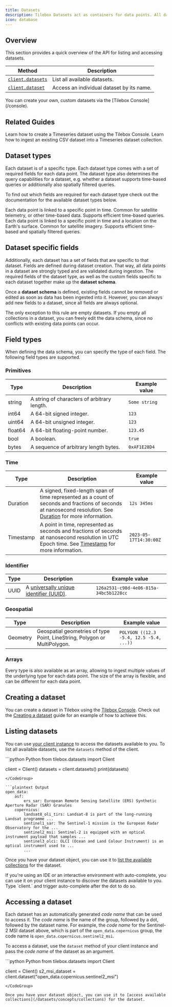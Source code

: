 ```yaml
---
title: Datasets
description: Tilebox Datasets act as containers for data points. All data points in a dataset share the same type and fields.
icon: database
---
```


## Overview

This section provides a quick overview of the API for listing and accessing datasets.

| Method                                                               | Description                                          |
| -------------------------------------------------------------------- | ---------------------------------------------------- |
| [`client.datasets`](/api-reference/tilebox.datasets/Client.datasets) |  List all available datasets.                        |
| [`client.dataset`](/api-reference/tilebox.datasets/Client.dataset) | Access an individual dataset by its name.              |

<Tip>
  You can create your own, custom datasets via the [Tilebox Console](/console).
</Tip>

## Related Guides
  
<CardGroup cols={2}>
  <Card title="Creating a dataset" icon="database" href="/guides/datasets/create" horizontal>
    Learn how to create a Timeseries dataset using the Tilebox Console.
  </Card>
  <Card title="Ingesting data" icon="up-from-bracket" href="/guides/datasets/ingest" horizontal>
    Learn how to ingest an existing CSV dataset into a Timeseries dataset collection.
  </Card>
</CardGroup>

## Dataset types

Each dataset is of a specific type. Each dataset type comes with a set of required fields for each data point.
The dataset type also determines the query capabilities for a dataset, e.g. whether a dataset supports time-based queries
or additionally also spatially filtered queries.

To find out which fields are required for each dataset type check out the documentation for the available dataset types
below.

<CardGroup cols={2}>
  <Card title="Timeseries Data" icon="diamonds-4" href="/datasets/types/timeseries" horizontal>
    Each data point is linked to a specific point in time. Common for satellite telemetry, or other time-based data.
    Supports efficient time-based queries.
  </Card>
  <Card title="Spatio-temporal Data" icon="earth-europe" href="/datasets/types/spatiotemporal" horizontal>
    Each data point is linked to a specific point in time and a location on the Earth's surface. Common for satellite
    imagery. Supports efficient time-based and spatially filtered queries.
  </Card>
</CardGroup>

## Dataset specific fields

Additionally, each dataset has a set of fields that are specific to that dataset. Fields are defined during dataset
creation. That way, all data points in a dataset are strongly typed and are validated during ingestion.
The required fields of the dataset type, as well as the custom fields specific to each dataset together make up the
**dataset schema**.

Once a **dataset schema** is defined, existing fields cannot be removed or edited as soon as data has been ingested into it.
However, you can always add new fields to a dataset, since all fields are always optional.

<Tip>
    The only exception to this rule are empty datasets. If you empty all collections in a dataset, you can freely
    edit the data schema, since no conflicts with existing data points can occur.
</Tip>


## Field types

When defining the data schema, you can specify the type of each field. The following field types are supported.

### Primitives

| Type | Description | Example value |
| --- | --- | --- |
| <span class="text-primary dark:text-primary-light font-mono font-semibold">string</span> | A string of characters of arbitrary length. | `Some string` |
| <span class="text-primary dark:text-primary-light font-mono font-semibold">int64</span> | A 64-bit signed integer. | `123` |
| <span class="text-primary dark:text-primary-light font-mono font-semibold">uint64</span> | A 64-bit unsigned integer. | `123` |
| <span class="text-primary dark:text-primary-light font-mono font-semibold">float64</span> | A 64-bit floating-point number. | `123.45` |
| <span class="text-primary dark:text-primary-light font-mono font-semibold">bool</span> | A boolean. | `true` |
| <span class="text-primary dark:text-primary-light font-mono font-semibold">bytes</span> | A sequence of arbitrary length bytes. | `0xAF1E28D4` |

### Time

| Type | Description | Example value |
| --- | --- | --- |
| <span class="text-primary dark:text-primary-light font-mono font-semibold">Duration</span> | A signed, fixed-length span of time represented as a count of seconds and fractions of seconds at nanosecond resolution. See [Duration](https://protobuf.dev/reference/protobuf/google.protobuf/#duration) for more information. | `12s 345ms` |
| <span class="text-primary dark:text-primary-light font-mono font-semibold">Timestamp</span> | A point in time, represented as seconds and fractions of seconds at nanosecond resolution in UTC Epoch time. See [Timestamp](https://protobuf.dev/reference/protobuf/google.protobuf/#timestamp) for more information. | `2023-05-17T14:30:00Z` |

### Identifier

| Type | Description | Example value |
| --- | --- | --- |
| <span class="text-primary dark:text-primary-light font-mono font-semibold">UUID</span> | A [universally unique identifier (UUID)](https://en.wikipedia.org/wiki/Universally_unique_identifier). | `126a2531-c98d-4e06-815a-34bc5b1228cc` |

### Geospatial

| Type | Description | Example value |
| --- | --- | --- |
| <span class="text-primary dark:text-primary-light font-mono font-semibold">Geometry</span> | Geospatial geometries of type Point, LineString, Polygon or MultiPolygon. | `POLYGON ((12.3 -5.4, 12.5 -5.4, ...))` |

### Arrays

Every type is also available as an array, allowing to ingest multiple values of the underlying type for each data point. The size of the array is flexible, and can be different for each data point.

## Creating a dataset

You can create a dataset in Tilebox using the [Tilebox Console](/console). Check out the [Creating a dataset](/guides/datasets/create) guide for an example of how to achieve this.

## Listing datasets

You can use [your client instance](/datasets/introduction#creating-a-datasets-client) to access the datasets available to you. To list all available datasets, use the `datasets` method of the client.

<CodeGroup>
```python Python
from tilebox.datasets import Client

client = Client()
datasets = client.datasets()
print(datasets)
```
</CodeGroup>

```plaintext Output
open_data:
    asf:
        ers_sar: European Remote Sensing Satellite (ERS) Synthetic Aperture Radar (SAR) Granules
    copernicus:
        landsat8_oli_tirs: Landsat-8 is part of the long-running Landsat programme ...
        sentinel1_sar: The Sentinel-1 mission is the European Radar Observatory for the ...
        sentinel2_msi: Sentinel-2 is equipped with an optical instrument payload that samples ...
        sentinel3_olci: OLCI (Ocean and Land Colour Instrument) is an optical instrument used to ...
        ...
```

Once you have your dataset object, you can use it to [list the available collections](/datasets/concepts/collections) for the dataset.

<Tip>
  If you're using an IDE or an interactive environment with auto-complete, you can use it on your client instance to discover the datasets available to you. Type `client.` and trigger auto-complete after the dot to do so.
</Tip>

## Accessing a dataset

Each dataset has an automatically generated *code name* that can be used to access it. The *code name* is the name of the group, followed by a dot, followed by the dataset name.
For example, the *code name* for the Sentinel-2 MSI dataset above, which is part of the `open_data.copernicus` group, the code name is `open_data.copernicus.sentinel2_msi`.

To access a dataset, use the `dataset` method of your client instance and pass the *code name* of the dataset as an argument.

<CodeGroup>
```python Python
from tilebox.datasets import Client

client = Client()
s2_msi_dataset = client.dataset("open_data.copernicus.sentinel2_msi")
```
</CodeGroup>

Once you have your dataset object, you can use it to [access available collections](/datasets/concepts/collections) for the dataset.

